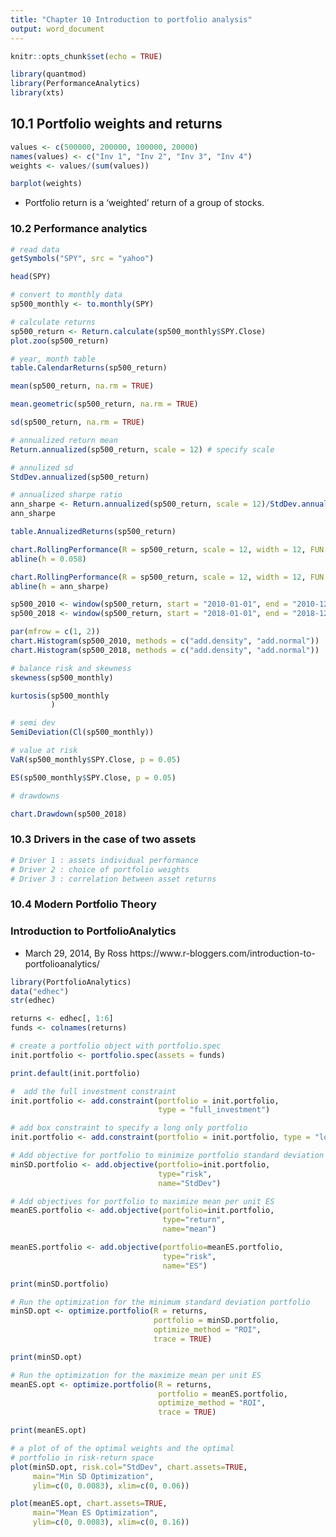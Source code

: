 ---
title: "Chapter 10 Introduction to portfolio analysis"
output: word_document
---

```{r setup, include=FALSE}
knitr::opts_chunk$set(echo = TRUE)
```
```{r}
library(quantmod)
library(PerformanceAnalytics)
library(xts)
```

## 10.1 Portfolio weights and returns
```{r}
values <- c(500000, 200000, 100000, 20000)
names(values) <- c("Inv 1", "Inv 2", "Inv 3", "Inv 4")
weights <- values/(sum(values))

barplot(weights)
```

* Portfolio return is a 'weighted' return of a group of stocks.

### 10.2 Performance analytics
```{r}
# read data
getSymbols("SPY", src = "yahoo")

```
```{r}
head(SPY)
```


```{r}
# convert to monthly data
sp500_monthly <- to.monthly(SPY)
```
```{r}
# calculate returns
sp500_return <- Return.calculate(sp500_monthly$SPY.Close)
plot.zoo(sp500_return)
```
```{r}
# year, month table
table.CalendarReturns(sp500_return)
```
```{r}
mean(sp500_return, na.rm = TRUE)
```
```{r}
mean.geometric(sp500_return, na.rm = TRUE)
```
```{r}
sd(sp500_return, na.rm = TRUE)
```
```{r}
# annualized return mean
Return.annualized(sp500_return, scale = 12) # specify scale
```

```{r}
# annulized sd
StdDev.annualized(sp500_return)
```

```{r}
# annualized sharpe ratio
ann_sharpe <- Return.annualized(sp500_return, scale = 12)/StdDev.annualized(sp500_return)
ann_sharpe
```
```{r}
table.AnnualizedReturns(sp500_return)
```
```{r}
chart.RollingPerformance(R = sp500_return, scale = 12, width = 12, FUN = "Return.annualized")
abline(h = 0.058)
```

```{r}
chart.RollingPerformance(R = sp500_return, scale = 12, width = 12, FUN = "SharpeRatio.annualized")
abline(h = ann_sharpe)
```
```{r}
sp500_2010 <- window(sp500_return, start = "2010-01-01", end = "2010-12-31")
sp500_2018 <- window(sp500_return, start = "2018-01-01", end = "2018-12-31")
```
```{r}
par(mfrow = c(1, 2))
chart.Histogram(sp500_2010, methods = c("add.density", "add.normal"))
chart.Histogram(sp500_2018, methods = c("add.density", "add.normal"))
```
```{r}
# balance risk and skewness
skewness(sp500_monthly)
```
```{r}
kurtosis(sp500_monthly
         )
```
```{r}
# semi dev
SemiDeviation(Cl(sp500_monthly))
```
```{r}
# value at risk
VaR(sp500_monthly$SPY.Close, p = 0.05)
```
```{r}
ES(sp500_monthly$SPY.Close, p = 0.05)
```
```{r}
# drawdowns

```

```{r}
chart.Drawdown(sp500_2018)
```

### 10.3 Drivers in the case of two assets

```{r}
# Driver 1 : assets individual performance
# Driver 2 : choice of portfolio weights
# Driver 3 : correlation between asset returns

```

### 10.4 Modern Portfolio Theory

### Introduction to PortfolioAnalytics
* March 29, 2014, By Ross
https://www.r-bloggers.com/introduction-to-portfolioanalytics/

```{r}
library(PortfolioAnalytics)
data("edhec")
str(edhec)
```
```{r}
returns <- edhec[, 1:6]
funds <- colnames(returns)
```

```{r}
# create a portfolio object with portfolio.spec
init.portfolio <- portfolio.spec(assets = funds)
```

```{r}
print.default(init.portfolio)
```
```{r}
#  add the full investment constraint
init.portfolio <- add.constraint(portfolio = init.portfolio, 
                                 type = "full_investment")
```
```{r}
# add box constraint to specify a long only portfolio
init.portfolio <- add.constraint(portfolio = init.portfolio, type = "long_only")
```



```{r}
# Add objective for portfolio to minimize portfolio standard deviation
minSD.portfolio <- add.objective(portfolio=init.portfolio, 
                                 type="risk", 
                                 name="StdDev")

```
```{r}
# Add objectives for portfolio to maximize mean per unit ES
meanES.portfolio <- add.objective(portfolio=init.portfolio, 
                                  type="return", 
                                  name="mean")

meanES.portfolio <- add.objective(portfolio=meanES.portfolio, 
                                  type="risk", 
                                  name="ES")
```
```{r}
print(minSD.portfolio)
```
```{r}
# Run the optimization for the minimum standard deviation portfolio
minSD.opt <- optimize.portfolio(R = returns, 
                                portfolio = minSD.portfolio,
                                optimize_method = "ROI", 
                                trace = TRUE)

print(minSD.opt)
```
```{r}
# Run the optimization for the maximize mean per unit ES
meanES.opt <- optimize.portfolio(R = returns, 
                                 portfolio = meanES.portfolio,
                                 optimize_method = "ROI", 
                                 trace = TRUE)

print(meanES.opt)
```
```{r}
# a plot of of the optimal weights and the optimal 
# portfolio in risk-return space
plot(minSD.opt, risk.col="StdDev", chart.assets=TRUE, 
     main="Min SD Optimization",
     ylim=c(0, 0.0083), xlim=c(0, 0.06))


```
```{r}
plot(meanES.opt, chart.assets=TRUE, 
     main="Mean ES Optimization",
     ylim=c(0, 0.0083), xlim=c(0, 0.16))
```

